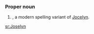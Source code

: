 

===Proper noun===
{{en-proper noun}}

# {{given name|female|from=Germanic}}, a modern spelling variant of [[Jocelyn]].

[[sr:Joselyn]]
